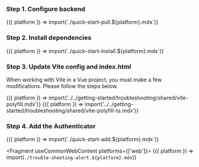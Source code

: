 
### Step 1. Configure backend

<Fragment useCommonWebContent>
  {({ platform }) => import(`./quick-start-pull.${platform}.mdx`)}
</Fragment>

### Step 2. Install dependencies

<Fragment useCommonWebContent>
  {({ platform }) => import(`./quick-start-install.${platform}.mdx`)}
</Fragment>

### Step 3. Update Vite config and index.html

When working with Vite in a Vue project, you must make a few modifications. Please follow the steps below.

<Fragment>
  {({ platform }) => import('../../getting-started/troubleshooting/shared/vite-polyfill.mdx')}
</Fragment>

<Fragment>
  {({ platform }) => import('../../getting-started/troubleshooting/shared/vite-polyfill-ts.mdx')}
</Fragment>

### Step 4. Add the Authenticator

<Fragment useCommonWebContent>
  {({ platform }) => import(`./quick-start-add.${platform}.mdx`)}
</Fragment>

<Fragment useCommonWebContent platforms={['web']}>
  {({ platform }) => import(`./trouble-shooting-alert.${platform}.mdx`)}
</Fragment>
